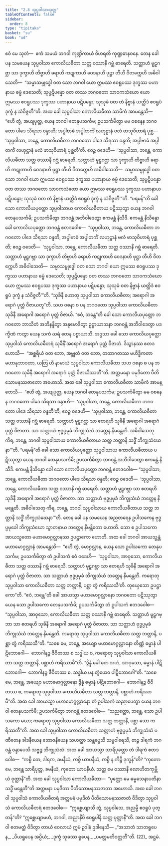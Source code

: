 ```yaml
---
title: "2.8 သုပ္ပဝါသာသုတ္တ"
tableOfContents: false
sidebar:
  order: 8
type: "tipitaka"
basket: "su"
book: "ud"
---
```



<DynamicBreadcrumb />

<Division number="18" book="ud" e="ch" v="18" p="93">

<Paragraph number="116" book="ud">
ဧဝံ မေ သုတံ—  ဧကံ သမယံ ဘဂဝါ ကုဏ္ဍိကာယံ ဝိဟရတိ ကုဏ္ဍဓာနဝနေ. တေန ခေါ ပန သမယေန သုပ္ပဝါသာ ကောလိယဓီတာ သတ္တ ဝဿာနိ ဂဗ္ဘံ ဓာရေတိ. သတ္တာဟံ မူဠှဂဗ္ဘာ သာ ဒုက္ခာဟိ တိဗ္ဗာဟိ ခရာဟိ ကဋုကာဟိ ဝေဒနာဟိ ဖုဋ္ဌာ တီဟိ ဝိတက္ကေဟိ အဓိဝါသေတိ—  “သမ္မာသမ္ဗုဒ္ဓေါ ဝတ သော ဘဂဝါ ယော ဣမဿ ဧဝရူပဿ ဒုက္ခဿ ပဟာနာယ ဓမ္မံ ဒေသေတိ; သုပ္ပဋိပန္နော ဝတ တဿ ဘဂဝတော သာဝကသံဃော ယော ဣမဿ ဧဝရူပဿ ဒုက္ခဿ ပဟာနာယ ပဋိပန္နော; သုသုခံ ဝတ တံ နိဗ္ဗာနံ ယတ္ထိဒံ ဧဝရူပံ ဒုက္ခံ န သံဝိဇ္ဇတီ”တိ.
</Paragraph>

<Paragraph number="117" book="ud">
အထ ခေါ သုပ္ပဝါသာ ကောလိယဓီတာ သာမိကံ အာမန္တေသိ—  “ဧဟိ တွံ, အယျပုတ္တ, ယေန ဘဂဝါ တေနုပသင်္ကမ; ဥပသင်္ကမိတွာ မမ ဝစနေန ဘဂဝတော ပါဒေ သိရသာ ဝန္ဒာဟိ; အပ္ပါဗာဓံ အပ္ပါတင်္ကံ လဟုဋ္ဌာနံ ဗလံ ဖာသုဝိဟာရံ ပုစ္ဆ—  ‘သုပ္ပဝါသာ, ဘန္တေ, ကောလိယဓီတာ ဘဂဝတော ပါဒေ သိရသာ ဝန္ဒတိ; အပ္ပါဗာဓံ အပ္ပါတင်္ကံ လဟုဋ္ဌာနံ ဗလံ ဖာသုဝိဟာရံ ပုစ္ဆတီ’တိ. ဧဝဉ္စ ဝဒေဟိ—  ‘သုပ္ပဝါသာ, ဘန္တေ, ကောလိယဓီတာ သတ္တ ဝဿာနိ ဂဗ္ဘံ ဓာရေတိ. သတ္တာဟံ မူဠှဂဗ္ဘာ သာ ဒုက္ခာဟိ တိဗ္ဗာဟိ ခရာဟိ ကဋုကာဟိ ဝေဒနာဟိ ဖုဋ္ဌာ တီဟိ ဝိတက္ကေဟိ အဓိဝါသေတိ—  သမ္မာသမ္ဗုဒ္ဓေါ ဝတ သော ဘဂဝါ ယော ဣမဿ ဧဝရူပဿ ဒုက္ခဿ ပဟာနာယ ဓမ္မံ ဒေသေတိ; သုပ္ပဋိပန္နော ဝတ တဿ ဘဂဝတော သာဝကသံဃော ယော ဣမဿ ဧဝရူပဿ ဒုက္ခဿ ပဟာနာယ ပဋိပန္နော; သုသုခံ ဝတ တံ နိဗ္ဗာနံ ယတ္ထိဒံ ဧဝရူပံ ဒုက္ခံ န သံဝိဇ္ဇတီ’”တိ.
</Paragraph>

<Paragraph number="118" book="ud">
“ပရမန်”တိ ခေါ သော ကောလိယပုတ္တော သုပ္ပဝါသာယ ကောလိယဓီတာယ ပဋိဿုတွာ ယေန ဘဂဝါ တေနုပသင်္ကမိ; ဥပသင်္ကမိတွာ ဘဂဝန္တံ အဘိဝါဒေတွာ ဧကမန္တံ နိသီဒိ. ဧကမန္တံ နိသိန္နော ခေါ ကောလိယပုတ္တော ဘဂဝန္တံ ဧတဒဝေါစ—  “သုပ္ပဝါသာ, ဘန္တေ, ကောလိယဓီတာ ဘဂဝတော ပါဒေ သိရသာ ဝန္ဒတိ, အပ္ပါဗာဓံ အပ္ပါတင်္ကံ လဟုဋ္ဌာနံ ဗလံ ဖာသုဝိဟာရံ ပုစ္ဆတိ; ဧဝဉ္စ ဝဒေတိ—  ‘သုပ္ပဝါသာ, ဘန္တေ, ကောလိယဓီတာ သတ္တ ဝဿာနိ ဂဗ္ဘံ ဓာရေတိ. သတ္တာဟံ မူဠှဂဗ္ဘာ သာ ဒုက္ခာဟိ တိဗ္ဗာဟိ ခရာဟိ ကဋုကာဟိ ဝေဒနာဟိ ဖုဋ္ဌာ တီဟိ ဝိတက္ကေဟိ အဓိဝါသေတိ—  သမ္မာသမ္ဗုဒ္ဓေါ ဝတ သော ဘဂဝါ ယော ဣမဿ ဧဝရူပဿ ဒုက္ခဿ ပဟာနာယ ဓမ္မံ ဒေသေတိ; သုပ္ပဋိပန္နော ဝတ တဿ ဘဂဝတော သာဝကသံဃော ယော ဣမဿ ဧဝရူပဿ ဒုက္ခဿ ပဟာနာယ ပဋိပန္နော; သုသုခံ ဝတ နိဗ္ဗာနံ ယတ္ထိဒံ ဧဝရူပံ ဒုက္ခံ န သံဝိဇ္ဇတီ’”တိ.
</Paragraph>

<Paragraph number="119" book="ud">
“သုခိနီ ဟောတု သုပ္ပဝါသာ ကောလိယဓီတာ; အရောဂါ အရောဂံ ပုတ္တံ ဝိဇာယတူ”တိ. သဟ ဝစနာ စ ပန ဘဂဝတော သုပ္ပဝါသာ ကောလိယဓီတာ သုခိနီ အရောဂါ အရောဂံ ပုတ္တံ ဝိဇာယိ.
</Paragraph>

<Paragraph number="120" book="ud">
“ဧဝံ, ဘန္တေ”တိ ခေါ သော ကောလိယပုတ္တော ဘဂဝတော ဘာသိတံ အဘိနန္ဒိတွာ အနုမောဒိတွာ ဥဋ္ဌာယာသနာ ဘဂဝန္တံ အဘိဝါဒေတွာ ပဒက္ခိဏံ ကတွာ ယေန သကံ ဃရံ တေန ပစ္စာယာသိ. အဒ္ဒသာ ခေါ သော ကောလိယပုတ္တော သုပ္ပဝါသံ ကောလိယဓီတရံ သုခိနိံ အရောဂံ အရောဂံ ပုတ္တံ ဝိဇာတံ. ဒိသွာနဿ ဧတဒဟောသိ—  “အစ္ဆရိယံ ဝတ ဘော, အဗ္ဘုတံ ဝတ ဘော, တထာဂတဿ မဟိဒ္ဓိကတာ မဟာနုဘာဝတာ, ယတြ ဟိ နာမာယံ သုပ္ပဝါသာ ကောလိယဓီတာ သဟ ဝစနာ စ ပန ဘဂဝတော သုခိနီ အရောဂါ အရောဂံ ပုတ္တံ ဝိဇာယိဿတီ”တိ. အတ္တမနော ပမုဒိတော ပီတိသောမနဿဇာတော အဟောသိ.
</Paragraph>

<Paragraph number="121" book="ud">
အထ ခေါ သုပ္ပဝါသာ ကောလိယဓီတာ သာမိကံ အာမန္တေသိ—  “ဧဟိ တွံ, အယျပုတ္တ, ယေန ဘဂဝါ တေနုပသင်္ကမ; ဥပသင်္ကမိတွာ မမ ဝစနေန ဘဂဝတော ပါဒေ သိရသာ ဝန္ဒာဟိ—  ‘သုပ္ပဝါသာ, ဘန္တေ, ကောလိယဓီတာ ဘဂဝတော ပါဒေ သိရသာ ဝန္ဒတီ’တိ; ဧဝဉ္စ ဝဒေဟိ—  ‘သုပ္ပဝါသာ, ဘန္တေ, ကောလိယဓီတာ သတ္တ ဝဿာနိ ဂဗ္ဘံ ဓာရေတိ. သတ္တာဟံ မူဠှဂဗ္ဘာ သာ ဧတရဟိ သုခိနီ အရောဂါ အရောဂံ ပုတ္တံ ဝိဇာတာ. သာ သတ္တာဟံ ဗုဒ္ဓပ္ပမုခံ ဘိက္ခုသံဃံ ဘတ္တေန နိမန္တေတိ. အဓိဝါသေတု ကိရ, ဘန္တေ, ဘဂဝါ သုပ္ပဝါသာယ ကောလိယဓီတာယ သတ္တ ဘတ္တာနိ သဒ္ဓိံ ဘိက္ခုသံဃေနာ’”တိ.
</Paragraph>

<Paragraph number="122" book="ud">
“ပရမန်”တိ ခေါ သော ကောလိယပုတ္တော သုပ္ပဝါသာယ ကောလိယဓီတာယ ပဋိဿုတွာ ယေန ဘဂဝါ တေနုပသင်္ကမိ; ဥပသင်္ကမိတွာ ဘဂဝန္တံ အဘိဝါဒေတွာ ဧကမန္တံ နိသီဒိ. ဧကမန္တံ နိသိန္နော ခေါ သော ကောလိယပုတ္တော ဘဂဝန္တံ ဧတဒဝေါစ—
</Paragraph>

<Paragraph number="123" book="ud">
“သုပ္ပဝါသာ, ဘန္တေ, ကောလိယဓီတာ ဘဂဝတော ပါဒေ သိရသာ ဝန္ဒတိ; ဧဝဉ္စ ဝဒေတိ—  ‘သုပ္ပဝါသာ, ဘန္တေ, ကောလိယဓီတာ သတ္တ ဝဿာနိ ဂဗ္ဘံ ဓာရေတိ. သတ္တာဟံ မူဠှဂဗ္ဘာ သာ ဧတရဟိ သုခိနီ အရောဂါ အရောဂံ ပုတ္တံ ဝိဇာတာ. သာ သတ္တာဟံ ဗုဒ္ဓပ္ပမုခံ ဘိက္ခုသံဃံ ဘတ္တေန နိမန္တေတိ. အဓိဝါသေတု ကိရ, ဘန္တေ, ဘဂဝါ သုပ္ပဝါသာယ ကောလိယဓီတာယ သတ္တ ဘတ္တာနိ သဒ္ဓိံ ဘိက္ခုသံဃေနာ’”တိ.
</Paragraph>

<Paragraph number="124" book="ud">
တေန ခေါ ပန သမယေန အညတရေန ဥပါသကေန ဗုဒ္ဓပ္ပမုခေါ ဘိက္ခုသံဃော သွာတနာယ ဘတ္တေန နိမန္တိတော ဟောတိ. သော စ ဥပါသကော အာယသ္မတော မဟာမောဂ္ဂလ္လာနဿ ဥပဋ္ဌာကော ဟောတိ. အထ ခေါ ဘဂဝါ အာယသ္မန္တံ မဟာမောဂ္ဂလ္လာနံ အာမန္တေသိ—  “ဧဟိ တွံ, မောဂ္ဂလ္လာန, ယေန သော ဥပါသကော တေနုပသင်္ကမ; ဥပသင်္ကမိတွာ တံ ဥပါသကံ ဧဝံ ဝဒေဟိ—  ‘သုပ္ပဝါသာ, အာဝုသော, ကောလိယဓီတာ သတ္တ ဝဿာနိ ဂဗ္ဘံ ဓာရေသိ. သတ္တာဟံ မူဠှဂဗ္ဘာ သာ ဧတရဟိ သုခိနီ အရောဂါ အရောဂံ ပုတ္တံ ဝိဇာတာ. သာ သတ္တာဟံ ဗုဒ္ဓပ္ပမုခံ ဘိက္ခုသံဃံ ဘတ္တေန နိမန္တေတိ. ကရောတု သုပ္ပဝါသာ ကောလိယဓီတာ သတ္တ ဘတ္တာနိ, ပစ္ဆာ တွံ ကရိဿသီ’တိ. တုယှေသော ဥပဋ္ဌာကော”တိ.
</Paragraph>

<Paragraph number="125" book="ud">
“ဧဝံ, ဘန္တေ”တိ ခေါ အာယသ္မာ မဟာမောဂ္ဂလ္လာနော ဘဂဝတော ပဋိဿုတွာ ယေန သော ဥပါသကော တေနုပသင်္ကမိ; ဥပသင်္ကမိတွာ တံ ဥပါသကံ ဧတဒဝေါစ—  “သုပ္ပဝါသာ, အာဝုသော, ကောလိယဓီတာ သတ္တ ဝဿာနိ ဂဗ္ဘံ ဓာရေတိ. သတ္တာဟံ မူဠှဂဗ္ဘာ သာ ဧတရဟိ သုခိနီ အရောဂါ အရောဂံ ပုတ္တံ ဝိဇာတာ. သာ သတ္တာဟံ ဗုဒ္ဓပ္ပမုခံ ဘိက္ခုသံဃံ ဘတ္တေန နိမန္တေတိ. ကရောတု သုပ္ပဝါသာ ကောလိယဓီတာ သတ္တ ဘတ္တာနိ, ပစ္ဆာ တွံ ကရိဿသီ”တိ.
</Paragraph>

<Paragraph number="126" book="ud">
“သစေ မေ, ဘန္တေ, အယျော မဟာမောဂ္ဂလ္လာနော တိဏ္ဏံ ဓမ္မာနံ ပါဋိဘောဂေါ—  ဘောဂါနဉ္စ ဇီဝိတဿ စ သဒ္ဓါယ စ, ကရောတု သုပ္ပဝါသာ ကောလိယဓီတာ သတ္တ ဘတ္တာနိ, ပစ္ဆာဟံ ကရိဿာမီ”တိ. “ဒွိန္နံ ခေါ တေ အဟံ, အာဝုသော, ဓမ္မာနံ ပါဋိဘောဂေါ—  ဘောဂါနဉ္စ ဇီဝိတဿ စ. သဒ္ဓါယ ပန တွံယေဝ ပါဋိဘောဂေါ”တိ.
</Paragraph>

<Paragraph number="127" book="ud">
“သစေ မေ, ဘန္တေ, အယျော မဟာမောဂ္ဂလ္လာနော ဒွိန္နံ ဓမ္မာနံ ပါဋိဘောဂေါ—  ဘောဂါနဉ္စ ဇီဝိတဿ စ, ကရောတု သုပ္ပဝါသာ ကောလိယဓီတာ သတ္တ ဘတ္တာနိ, ပစ္ဆာဟံ ကရိဿာမီ”တိ.
</Paragraph>

<Paragraph number="128" book="ud">
အထ ခေါ အာယသ္မာ မဟာမောဂ္ဂလ္လာနော တံ ဥပါသကံ သညာပေတွာ ယေန ဘဂဝါ တေနုပသင်္ကမိ; ဥပသင်္ကမိတွာ ဘဂဝန္တံ ဧတဒဝေါစ—  “သညတ္တော, ဘန္တေ, သော ဥပါသကော မယာ; ကရောတု သုပ္ပဝါသာ ကောလိယဓီတာ သတ္တ ဘတ္တာနိ, ပစ္ဆာ သော ကရိဿတီ”တိ.
</Paragraph>

<Paragraph number="129" book="ud">
အထ ခေါ သုပ္ပဝါသာ ကောလိယဓီတာ သတ္တာဟံ ဗုဒ္ဓပ္ပမုခံ ဘိက္ခုသံဃံ ပဏီတေန ခါဒနီယေန ဘောဇနီယေန သဟတ္ထာ သန္တပ္ပေသိ သမ္ပဝါရေသိ, တဉ္စ ဒါရကံ ဘဂဝန္တံ ဝန္ဒာပေသိ သဗ္ဗဉ္စ ဘိက္ခုသံဃံ.
</Paragraph>

<Paragraph number="130" book="ud">
အထ ခေါ အာယသ္မာ သာရိပုတ္တော တံ ဒါရကံ ဧတဒဝေါစ—  “ကစ္စိ တေ, ဒါရက, ခမနီယံ, ကစ္စိ ယာပနီယံ, ကစ္စိ န ကိဉ္စိ ဒုက္ခန်”တိ? “ကုတော မေ, ဘန္တေ သာရိပုတ္တ, ခမနီယံ, ကုတော ယာပနီယံ. သတ္တ မေ ဝဿာနိ လောဟိတကုမ္ဘိယံ ဝုတ္ထာနီ”တိ.
</Paragraph>

<Paragraph number="131" book="ud">
အထ ခေါ သုပ္ပဝါသာ ကောလိယဓီတာ—  “ပုတ္တော မေ ဓမ္မသေနာပတိနာ သဒ္ဓိံ မန္တေတီ”တိ အတ္တမနာ ပမုဒိတာ ပီတိသောမနဿဇာတာ အဟောသိ. အထ ခေါ ဘဂဝါ သုပ္ပဝါသံ ကောလိယဓီတရံ အတ္တမနံ ပမုဒိတံ ပီတိသောမနဿဇာတံ ဝိဒိတွာ သုပ္ပဝါသံ ကောလိယဓီတရံ ဧတဒဝေါစ—  “ဣစ္ဆေယျာသိ တွံ, သုပ္ပဝါသေ, အညမ္ပိ ဧဝရူပံ ပုတ္တန်”တိ? “ဣစ္ဆေယျာမဟံ, ဘဂဝါ, အညာနိပိ ဧဝရူပါနိ သတ္တ ပုတ္တာနီ”တိ.
</Paragraph>

<Paragraph number="132" book="ud">
အထ ခေါ ဘဂဝါ ဧတမတ္ထံ ဝိဒိတွာ တာယံ ဝေလာယံ ဣမံ ဥဒါနံ ဥဒါနေသိ—
</Paragraph>

<Paragraph number="133" type="verses" book="ud">
_“အသာတံ သာတရူပေန,_  
_ပိယရူပေန အပ္ပိယံ;_  
_ဒုက္ခံ သုခဿ ရူပေန,_  
_ပမတ္တမတိဝတ္တတီ”တိ. (22)_  


</Paragraph>
</Division>

<Paragraph number="134" type="center" book="ud">
အဋ္ဌမံ.
</Paragraph>